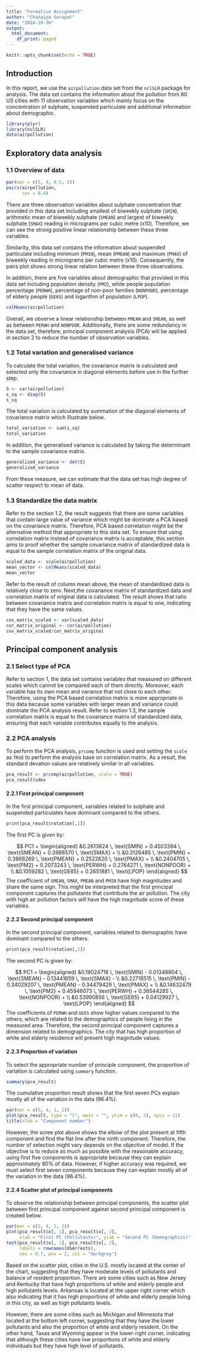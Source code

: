 ```yaml
---
title: "Formative Assignment"
author: "Chatwipa Surapat"
date: "2024-10-30"
output:
  html_document:
    df_print: paged
---
```


<style>
  h1.title {
    text-align: center;
</style>

```r
knitr::opts_chunk$set(echo = TRUE)
```

## Introduction

In this report, we use the `airpollution` data set from the `nclSLR` package for analysis. The data set contains the information about the pollution from 80 US cities with 11 observation variables which mainly focus on the concentration of sulphate, suspended particulate and additional information about demographic.

```r
library(plyr)
library(nclSLR)
data(airpollution)
```

## Exploratory data analysis

### 1.1 Overview of data

```r
par(mar = c(5, 4, 0.5, 2))
pairs(airpollution,
      cex = 0.4)
```

There are three observation variables about sulphate concentration that provided in this data set including smallest of biweekly sulphate (`SMIN`), arithmetic mean of biweekly sulphate (`SMEAN`) and largest of biweekly sulphate (`SMAX`) reading in micrograms per cubic metre (x10). Therefore, we can see the strong positive linear relationship between these three variables.

Similarity, this data set contains the information about suspended particulate including minimum (`PMIN`), mean (`PMEAN`) and maximum (`PMAX`) of biweekly reading in micrograms per cubic metre (x10). Consequently, the pairs plot shows strong linear relation between these three observations.

In addition, there are five variables about demographic that provided in this data set including population density (`PM2`), white people population percentage (`PERWH`), percentage of non-poor families (`NONPOOR`), percentage of elderly people (`GE65`) and logarithm of population (`LPOP`).

```r
colMeans(airpollution)
```

Overall, we observe a linear relationship between `PMEAN` and `SMEAN`, as well as between `PERWH` and `NONPOOR`. Additionally, there are some redundancy in the data set, therefore, principal component analysis (PCA) will be applied in section 2 to reduce the number of observation variables.

### 1.2 Total variation and generalised variance
To calculate the total variation, the covariance matrix is calculated and selected only the covariance in diagonal elements before use in the further step.

```r
S <- var(airpollution)
s_sq <- diag(S)
s_sq
```

The total variation is calculated by summation of the diagonal elements of covariance matrix which illustrate below.

```r
total_variation <- sum(s_sq)
total_variation
```

In addition, the generalised variance is calculated by taking the determinant to the sample covariance matrix.

```r
generalized_variance <- det(S)
generalized_variance
```

From these measure, we can estimate that the data set has high degree of scatter respect to mean of data.

### 1.3 Standardize the data matrix

Refer to the section 1.2, the result suggests that there are some variables that contain large value of variance which might be dominate a PCA based on the covariance matrix. Therefore, PCA based correlation might be the alternative method that appropriate to this data set. To ensure that using correlation matrix instead of covariance matrix is acceptable, this section aims to proof whether the sample covariance matrix of standardized data is equal to the sample correlation matrix of the original data.

```r
scaled_data <- scale(airpollution)
mean_vector <- colMeans(scaled_data)
mean_vector
```

Refer to the result of column mean above, the mean of standardized data is relatively close to zero. Next,the covariance matrix of standardized data and correlation matrix of original data is calculated. The result shows that ratio between covariance matrix and correlation matrix is equal to one, indicating that they have the same values.

```r
cov_matrix_scaled <- var(scaled_data)
cor_matrix_original <- cor(airpollution)
cov_matrix_scaled/cor_matrix_original
```

## Principal component analysis

### 2.1 Select type of PCA

Refer to section 1, the data set contains variables that measured on different scales which cannot be compared each of them directly. Moreover, each variable has its own mean and variance that not close to each other. Therefore, using the PCA based correlation matrix is more appropriate in this data because some variables with larger mean and variance could dominate the PCA analysis result. Refer to section 1.3, the sample correlation matrix is equal to the covariance matrix of standardized data, ensuring that each variable contributes equally to the analysis.

### 2.2 PCA analysis

To perform the PCA analysis, `prcomp` function is used and setting the `scale` as `TRUE` to perform the analysis base on correlation matrix. As a result, the standard devation values are relatively similar in all variables.

```r
pca_result <- prcomp(airpollution, scale = TRUE)
pca_result$sdev
```

#### 2.2.1 First principal component
In the first principal component, variables related to sulphate and suspended particulates have dominant compared to the others.

```r
print(pca_result$rotation[,1])
```
The first PC is given by:

$$
PC1 = \begin{aligned}
&0.2613624 \, \text{SMIN} + 0.4503394 \, \text{SMEAN} + 0.3988570 \, \text{SMAX} + \\
&0.3126485 \, \text{PMIN} + 0.3868269 \, \text{PMEAN} + 0.2522820 \, \text{PMAX} + \\
&0.2404705 \, \text{PM2} + 0.2073243 \, \text{PERWH} + 0.2764271 \, \text{NONPOOR} + \\
&0.1059282 \, \text{GE65} + 0.2651881 \, \text{LPOP}
\end{aligned}
$$
The coefficient of `SMEAN`, `SMAX`, `PMEAN` and `PMIN` have high magnitudes and share the same sign. This might be interpreted that the first principal component captures the pollutants that contribute the air pollution. The city with high air pollution factors will have the high magnitude score of these variables.

#### 2.2.2 Second principal component
In the second principal component, variables related to demographic have dominant compared to the others.

```r
print(pca_result$rotation[,2])
```
The second PC is given by:

$$
PC1 = \begin{aligned}
&0.19024716 \, \text{SMIN} - 0.01348804 \, \text{SMEAN} - 0.13441659 \, \text{SMAX} - \\
&0.22716515 \, \text{PMIN} - 0.34029207 \, \text{PMEAN} - 0.34479429 \, \text{PMAX} + \\
&0.14632479 \, \text{PM2} + 0.45946073 \, \text{PERWH} + 0.36544285 \, \text{NONPOOR} + \\
&0.53990856 \, \text{GE65} + 0.04129927 \, \text{LPOP}
\end{aligned}
$$
The coefficients of `PERWH` and `GE65` show higher values compared to the others, which are related to the demographics of people living in the measured area. Therefore, the second principal component captures a dimension related to demographics. The city that has high proportion of white and elderly residence will present high magnitude values.

#### 2.2.3 Proportion of variation
To select the appropriate number of principle component, the proportion of variation is calculated using `summary` function.

```r
summary(pca_result)
```
The cumulative proportion result shows that the first seven PCs explain mostly all of the variation in the data (96.4%).

```r
par(mar = c(5, 4, 1, 2))
plot(pca_result, type = "l", main = "", ylim = c(0, 5), npcs = 11)
title(xlab = "Component number")
```
However, the scree plot above shows the elbow of the plot present at fifth component and find the flat line after the ninth component. Therefore, the number of selection might vary depends on the objective of model. If the objective is to reduce as much as possible with the reasonable accuracy, using first five components is appropriate because they can explain approximately 80% of data. However, if higher accuracy was required, we must select first seven components because they can explain mostly all of the variation in the data (96.4%). 

#### 2.2.4 Scatter plot of principal components
To observe the relationship between principal components, the scatter plot between first principal component against second principal component is created below.

```r
par(mar = c(5, 4, 1, 2))
plot(pca_result$x[, 1], pca_result$x[, 2],
     xlab = "First PC (Pollutants)", ylab = "Second PC (Demographics)")
text(pca_result$x[, 1], pca_result$x[, 2],
     labels = rownames(USArrests), 
     cex = 0.7, pos = 2, col = "darkgrey")
```
Based on the scatter plot, cities in the U.S. mostly located at the center of the chart, suggesting that they have moderate levels of pollutants and balance of resident proportion. There are some cities such as New Jersey and Kentucky that have high proportions of white and elderly people and high pollutants levels. Arkansas is located at the upper right corner which also indicating that it has high proportions of white and elderly people living in this city, as well as high pollutants levels. 

However, there are some cities such as Michigan and Minnesota that located at the bottom left corner, suggesting that they have the lower pollutants and also the proportion of white and elderly resident. On the other hand, Taxas and Wyoming appear in the lower-right corner, indicating that although these cities have low proportions of white and elderly individuals but they have high level of pollutants.





